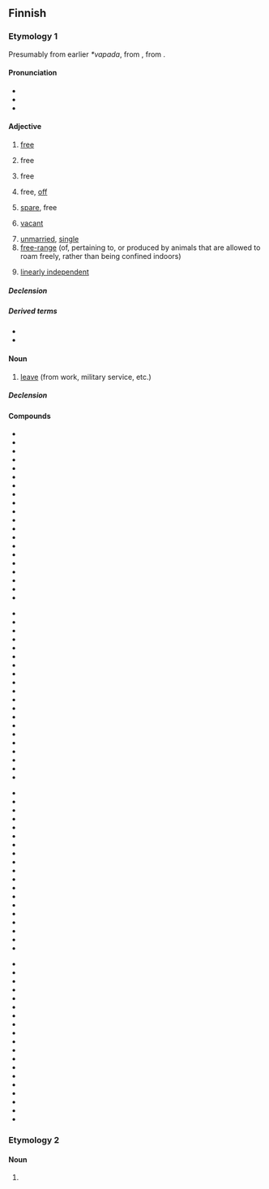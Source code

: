 ==Finnish==

===Etymology 1===
Presumably from earlier ''*vapada'', from {{bor|fi|orv|свободь|t=free|pos=adj.}}, from {{der|fi|sla-pro|*svoboda|t=freedom}}.

====Pronunciation====
* {{fi-IPA}}
* {{rhymes|ɑpɑː|lang=fi}}
* {{hyphenation|va|paa|lang=fi}}

====Adjective====
{{fi-adj|vapa|ampi|in}}

# [[free]] {{gloss|not imprisoned or enslaved}}
#: {{ux|fi|Olen '''vapaa''' mies.|I am a '''free''' man.}}
# free {{gloss|unconstrained}}
#: {{ux|fi|Hänelle annettiin '''vapaat''' kädet tehdä, mitä hän haluaa.|He was given '''free''' rein to do whatever he wanted.}}
# free {{gloss|released}}
#: {{ux|fi|Päästimme kanin '''vapaaksi'''.|We set the rabbit '''free'''.}}
# free, [[off]] {{gloss|without obligations}}
#: {{ux|fi|Voit pitää loppupäivän '''vapaata'''.|You can take the rest of the day '''off'''.}}
# [[spare]], free {{gloss|not filled with activity or work}}
#: {{ux|fi|Minulla on paljon '''vapaa'''-aikaa.|I have a lot of '''free''' time.}}
# [[vacant]]
#: {{ux|fi|Istuin on '''vapaa'''.|The seat is '''vacant'''.}}
# [[unmarried]], [[single]]
# [[free-range]] (of, pertaining to, or produced by animals that are allowed to roam freely, rather than being confined indoors)
#: {{ux|fi|Ostan aina '''vapaan''' kanan munia.|I always buy '''free-range''' eggs.}}
# {{lb|fi|linear algebra}} [[linearly independent]] {{gloss|of a set of vectors}}

=====Declension=====
{{fi-decl-vapaa|pos=adj|vapa|a}}

=====Derived terms=====
* {{l|fi|vapaalla jalalla||at large|lit=on free foot}}
* {{l|fi|vapaat kädet||free rein}}

====Noun====
{{fi-noun}}

# [[leave]] (from work, military service, etc.)

=====Declension=====
{{fi-decl-vapaa|vapa|a}}

====Compounds====
{{der-top4|compounds}}
* {{l|fi|epävapaa}}
* {{l|fi|hoitovapaa}}
* {{l|fi|huoltovapaa}}
* {{l|fi|iltavapaa}}
* {{l|fi|julkaisuvapaa}}
* {{l|fi|opintovapaa}}
* {{l|fi|puuvapaa}}
* {{l|fi|reseptivapaa}}
* {{l|fi|ruostevapaa}}
* {{l|fi|sapattivapaa}}
* {{l|fi|säästövapaa}}
* {{l|fi|trustivapaa}}
* {{l|fi|tullivapaa}}
* {{l|fi|vapaa-aika}}
* {{l|fi|vapaa-ajanasunto}}
* {{l|fi|vapaa-ajattelija}}
* {{l|fi|vapaa-ajattelu}}
* {{l|fi|vapaaehtoinen}}
* {{l|fi|vapaaheitto}}
* {{l|fi|vapaaheittoviiva}}
{{der-mid4}}
* {{l|fi|vapaaherra}}
* {{l|fi|vapaaherratar}}
* {{l|fi|vapaahetki}}
* {{l|fi|vapaailta}}
* {{l|fi|vapaakappale}}
* {{l|fi|vapaakauppa}}
* {{l|fi|vapaakauppa-alue}}
* {{l|fi|vapaakauppasopimus}}
* {{l|fi|vapaakaupunki}}
* {{l|fi|vapaakiipeily}}
* {{l|fi|vapaakirkko}}
* {{l|fi|vapaakivääri}}
* {{l|fi|vapaakivääriammunta}}
* {{l|fi|vapaakunta}}
* {{l|fi|vapaakytkin}}
* {{l|fi|vapaakyyti}}
* {{l|fi|vapaalippu}}
* {{l|fi|vapaalippulainen}}
* {{l|fi|vapaaluistelu}}
* {{l|fi|vapaalyönti}}
{{der-mid4}}
* {{l|fi|vapaamatkustaja}}
* {{l|fi|vapaamielinen}}
* {{l|fi|vapaamittainen}}
* {{l|fi|vapaamuotoinen}}
* {{l|fi|vapaamuurari}}
* {{l|fi|vapaamuurarijärjestö}}
* {{l|fi|vapaamuurariloosi}}
* {{l|fi|vapaamuurarius}}
* {{l|fi|vapaaohjelma}}
* {{l|fi|vapaaopisto}}
* {{l|fi|vapaaoppilas}}
* {{l|fi|vapaaosake}}
* {{l|fi|vapaapaini}}
* {{l|fi|vapaapalokunta}}
* {{l|fi|vapaapalokuntalainen}}
* {{l|fi|vapaapistooli}}
* {{l|fi|vapaapistooliammunta}}
* {{l|fi|vapaapotku}}
* {{l|fi|vapaapäivä}}
{{der-mid4}}
* {{l|fi|vapaarahoitteinen}}
* {{l|fi|vapaarytminen}}
* {{l|fi|vapaarytmisyys}}
* {{l|fi|vapaasatama}}
* {{l|fi|vapaataival}}
* {{l|fi|vapaatanssi}}
* {{l|fi|vapaatunti}}
* {{l|fi|vapaauinti}}
* {{l|fi|vapaavalintainen}}
* {{l|fi|vapaavarasto}}
* {{l|fi|vapaavarsi}}
* {{l|fi|vapaavarsikone}}
* {{l|fi|vapaavuoro}}
* {{l|fi|vapaavuosi}}
* {{l|fi|verovapaa}}
* {{l|fi|virkavapaa}}
* {{l|fi|vuorotteluvapaa}}
* {{l|fi|äitiysvapaa}}
* {{l|fi|älyvapaa}}
{{der-bottom}}

===Etymology 2===

====Noun====
{{head|fi|noun form}}

# {{infl of|fi|vapa||ptv|s}}